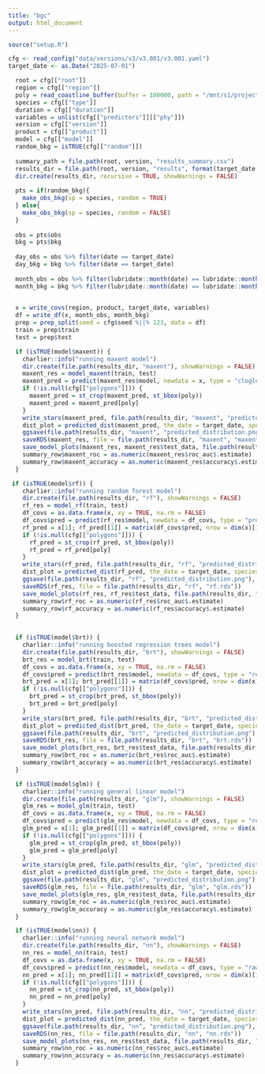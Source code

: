 ```yaml
---
title: "bgc"
output: html_document
---
```


```r
source("setup.R")
```

```r
cfg <- read_config("data/versions/v3/v3.001/v3.001.yaml")
target_date <- as.Date("2025-07-01")
```


```r
  root = cfg[["root"]]
  region = cfg[["region"]]
  poly = read_coastline_buffer(buffer = 100000, path = "/mnt/s1/projects/ecocast/projects/gom-jellycast-dev/data/polygons")
  species = cfg[["type"]]
  duration = cfg[["duration"]]
  variables = unlist(cfg[["predictors"]][["phy"]])
  version = cfg[["version"]]
  product = cfg[["product"]]
  model = cfg[["model"]]
  random_bkg = isTRUE(cfg[["random"]])
  
  summary_path = file.path(root, version, "results_summary.csv")
  results_dir = file.path(root, version, "results", format(target_date, "%Y-%m-%d"))
  dir.create(results_dir, recursive = TRUE, showWarnings = FALSE)
  
  pts = if(random_bkg){
    make_obs_bkg(sp = species, random = TRUE)
  } else{
    make_obs_bkg(sp = species, random = FALSE)
  }
  
  obs = pts$obs
  bkg = pts$bkg
  
  day_obs = obs %>% filter(date == target_date)
  day_bkg = bkg %>% filter(date == target_date)
  
  month_obs = obs %>% filter(lubridate::month(date) == lubridate::month(target_date))
  month_bkg = bkg %>% filter(lubridate::month(date) == lubridate::month(target_date))
  
```

```r
  x = write_covs(region, product, target_date, variables)
  df = write_df(x, month_obs, month_bkg)
  prep = prep_split(seed = cfg$seed %||% 123, data = df)
  train = prep$train
  test = prep$test

```

```r
  if (isTRUE(model$maxent)) {
    charlier::info("running maxent model")
    dir.create(file.path(results_dir, "maxent"), showWarnings = FALSE)
    maxent_res = model_maxent(train, test)
    maxent_pred = predict(maxent_res$model, newdata = x, type = "cloglog")
    if (!is.null(cfg[["polygons"]])) {
      maxent_pred = st_crop(maxent_pred, st_bbox(poly))
      maxent_pred = maxent_pred[poly]
    }
    write_stars(maxent_pred, file.path(results_dir, "maxent", "predicted_distribution.tif"))
    dist_plot = predicted_dist(maxent_pred, the_date = target_date, species = species, add_points = "all", day_obs, day_bkg)
    ggsave(file.path(results_dir, "maxent", "predicted_distribution.png"), dist_plot, width = 8, height = 6, dpi = 300)
    saveRDS(maxent_res, file = file.path(results_dir, "maxent", "maxent.rds"))
    save_model_plots(maxent_res, maxent_res$test_data, file.path(results_dir, "maxent"))
    summary_row$maxent_roc = as.numeric(maxent_res$roc_auc$.estimate)
    summary_row$maxent_accuracy = as.numeric(maxent_res$accuracy$.estimate)
  }
```

```r
 if (isTRUE(model$rf)) {
    charlier::info("running random forest model")
    dir.create(file.path(results_dir, "rf"), showWarnings = FALSE)
    rf_res = model_rf(train, test)
    df_covs = as.data.frame(x, xy = TRUE, na.rm = FALSE)
    df_covs$pred = predict(rf_res$model, newdata = df_covs, type = "prob")[, "1"]
    rf_pred = x[1]; rf_pred[[1]] = matrix(df_covs$pred, nrow = dim(x)[1], ncol = dim(x)[2]); names(rf_pred) = "predicted_distribution"
    if (!is.null(cfg[["polygons"]])) {
      rf_pred = st_crop(rf_pred, st_bbox(poly))
      rf_pred = rf_pred[poly]
    }
    write_stars(rf_pred, file.path(results_dir, "rf", "predicted_distribution.tif"))
    dist_plot = predicted_dist(rf_pred, the_date = target_date, species = species, add_points = "all", day_obs, day_bkg)
    ggsave(file.path(results_dir, "rf", "predicted_distribution.png"), dist_plot, width = 8, height = 6, dpi = 300)
    saveRDS(rf_res, file = file.path(results_dir, "rf", "rf.rds"))
    save_model_plots(rf_res, rf_res$test_data, file.path(results_dir, "rf"))
    summary_row$rf_roc = as.numeric(rf_res$roc_auc$.estimate)
    summary_row$rf_accuracy = as.numeric(rf_res$accuracy$.estimate)
  }
 
```

```r
  if (isTRUE(model$brt)) {
    charlier::info("running boosted regression trees model")
    dir.create(file.path(results_dir, "brt"), showWarnings = FALSE)
    brt_res = model_brt(train, test)
    df_covs = as.data.frame(x, xy = TRUE, na.rm = FALSE)
    df_covs$pred = predict(brt_res$model, newdata = df_covs, type = "response")
    brt_pred = x[1]; brt_pred[[1]] = matrix(df_covs$pred, nrow = dim(x)[1], ncol = dim(x)[2]); names(brt_pred) = "predicted_distribution"
    if (!is.null(cfg[["polygons"]])) {
      brt_pred = st_crop(brt_pred, st_bbox(poly))
      brt_pred = brt_pred[poly]
    }
    write_stars(brt_pred, file.path(results_dir, "brt", "predicted_distribution.tif"))
    dist_plot = predicted_dist(brt_pred, the_date = target_date, species = species, add_points = "all", day_obs, day_bkg)
    ggsave(file.path(results_dir, "brt", "predicted_distribution.png"), dist_plot, width = 8, height = 6, dpi = 300)
    saveRDS(brt_res, file = file.path(results_dir, "brt", "brt.rds"))
    save_model_plots(brt_res, brt_res$test_data, file.path(results_dir, "brt"))
    summary_row$brt_roc = as.numeric(brt_res$roc_auc$.estimate)
    summary_row$brt_accuracy = as.numeric(brt_res$accuracy$.estimate)
  }
```

```r
  if (isTRUE(model$glm)) {
    charlier::info("running general linear model")
    dir.create(file.path(results_dir, "glm"), showWarnings = FALSE)
    glm_res = model_glm(train, test)
    df_covs = as.data.frame(x, xy = TRUE, na.rm = FALSE)
    df_covs$pred = predict(glm_res$model, newdata = df_covs, type = "response")
    glm_pred = x[1]; glm_pred[[1]] = matrix(df_covs$pred, nrow = dim(x)[1], ncol = dim(x)[2]); names(glm_pred) = "predicted_distribution"
    if (!is.null(cfg[["polygons"]])) {
      glm_pred = st_crop(glm_pred, st_bbox(poly))
      glm_pred = glm_pred[poly]
    }
    write_stars(glm_pred, file.path(results_dir, "glm", "predicted_distribution.tif"))
    dist_plot = predicted_dist(glm_pred, the_date = target_date, species = species, add_points = "all", day_obs, day_bkg)
    ggsave(file.path(results_dir, "glm", "predicted_distribution.png"), dist_plot, width = 8, height = 6, dpi = 300)
    saveRDS(glm_res, file = file.path(results_dir, "glm", "glm.rds"))
    save_model_plots(glm_res, glm_res$test_data, file.path(results_dir, "glm"))
    summary_row$glm_roc = as.numeric(glm_res$roc_auc$.estimate)
    summary_row$glm_accuracy = as.numeric(glm_res$accuracy$.estimate)
  }
```

```r
  if (isTRUE(model$nn)) {
    charlier::info("running neural network model")
    dir.create(file.path(results_dir, "nn"), showWarnings = FALSE)
    nn_res = model_nn(train, test)
    df_covs = as.data.frame(x, xy = TRUE, na.rm = FALSE)
    df_covs$pred = predict(nn_res$model, newdata = df_covs, type = "raw")[, 1]
    nn_pred = x[1]; nn_pred[[1]] = matrix(df_covs$pred, nrow = dim(x)[1], ncol = dim(x)[2]); names(nn_pred) = "predicted_distribution"
    if (!is.null(cfg[["polygons"]])) {
      nn_pred = st_crop(nn_pred, st_bbox(poly))
      nn_pred = nn_pred[poly]
    }
    write_stars(nn_pred, file.path(results_dir, "nn", "predicted_distribution.tif"))
    dist_plot = predicted_dist(nn_pred, the_date = target_date, species = species, add_points = "all", day_obs, day_bkg)
    ggsave(file.path(results_dir, "nn", "predicted_distribution.png"), dist_plot, width = 8, height = 6, dpi = 300)
    saveRDS(nn_res, file = file.path(results_dir, "nn", "nn.rds"))
    save_model_plots(nn_res, nn_res$test_data, file.path(results_dir, "nn"))
    summary_row$nn_roc = as.numeric(nn_res$roc_auc$.estimate)
    summary_row$nn_accuracy = as.numeric(nn_res$accuracy$.estimate)
  }

```








